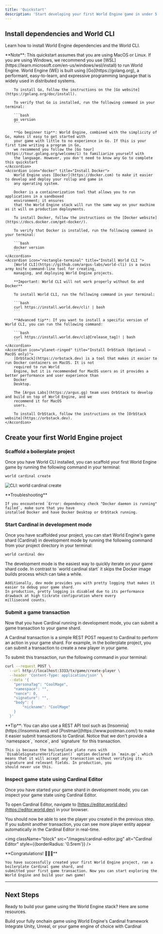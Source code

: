 ```yaml
---
title: 'Quickstart'
description: 'Start developing your first World Engine game in under 5 minutes'
---
```


## Install dependencies and World CLI

Learn how to install World Engine dependencies and the World CLI.

<Warning>
    **Note**: This quickstart assumes that you are using MacOS or Linux. If you are using Windows, we recommend you
    use [WSL](https://learn.microsoft.com/en-us/windows/wsl/install) to run World Engine.
</Warning>

<AccordionGroup>
    <Accordion icon="golang" title="Install Go">
        World Engine (WE) is built using [Go](https://golang.org), a performant, easy-to-learn, and expressive
        programming language that is widely used in distributed systems.

        To install Go, follow the instructions on the [Go website](https://golang.org/doc/install).

        To verify that Go is installed, run the following command in your terminal:

        ```bash
        go version
        ```

        **Go beginner tip**: World Engine, combined with the simplicity of Go, makes it easy to get started with
        your game with little to no experience in Go. If this is your first time writing a program in Go,
        we recommend you follow the [Go tour](https://tour.golang.org/welcome/1) to familiarize yourself with
        the language. However, you don't need to know any Go to complete this quickstart
    </Accordion>
    <Accordion icon="docker" title="Install Docker">
        World Engine uses [Docker](https://docker.com) to make it easier to develop and deploy your rollup and game in
        any operating system.

        Docker is a containerization tool that allows you to run applications in a sandboxed
        environment; it ensures
        that the World Engine stack will run the same way on your machine as it will on production deployments.

        To install Docker, follow the instructions on the [Docker website](https://docs.docker.com/get-docker/).

        To verify that Docker is installed, run the following command in your terminal:

        ```bash
        docker version
        ```
    </Accordion>
    <Accordion icon="rectangle-terminal" title="Install World CLI ">
        [World CLI](https://github.com/argus-labs/world-cli) is a swiss army knife command-line tool for creating,
        managing, and deploying World Engine projects.

        **Important: World CLI will not work properly without Go and Docker**

        To install World CLI, run the following command in your terminal:

        ```bash
        curl https://install.world.dev/cli! | bash
        ```

        **Advanced tip**: If you want to install a specific version of World CLI, you can run the following command:

        ```bash
        curl https://install.world.dev/cli@[release_tag]! | bash
        ```
    </Accordion>
    <Accordion icon="planet-ringed" title="Install OrbStack (Optional — MacOS only)">
        [OrbStack](https://orbstack.dev) is a tool that makes it easier to run Docker containers on MacOS. It is not
        required to run World
        Engine, but it is recommended for MacOS users as it provides a better performance and user experience than
        Docker
        Desktop.

        The [Argus Labs](https://argus.gg) team uses OrbStack to develop and build on top of World Engine, and we
        recommend it for MacOS
        users.

        To install OrbStack, follow the instructions on the [OrbStack website](https://orbstack.dev).
    </Accordion>
</AccordionGroup>

## Create your first World Engine project

### Scaffold a boilerplate project

Once you have World CLI installed, you can scaffold your first World Engine game by running the following command in
your terminal:

```bash
world cardinal create
```

<img
    className="block"
    src="/images/world-cardinal-create.png"
    alt="CLI: world cardinal create"
/>

<Warning>
    **Troubleshooting**

    If you encountered `Error: dependency check "Docker daemon is running" failed`, make sure that you have
    installed Docker and have Docker Desktop or OrbStack running.
</Warning>


### Start Cardinal in development mode

Once you have scaffolded your project, you can start World Engine's game shard (Cardinal) in development mode by running
the following command from your project directory in your terminal:

```bash
world cardinal dev
```

<Note>
    The development mode is the easiest way to quickly iterate on your game shard code. In contrast to
    `world cardinal start` it skips the Docker image builds process which can take a while.

    Additionally, dev mode provides you with pretty logging that makes it easier to debug your game shard.
    In production, pretty logging is disabled due to its performance drawback at high tickrate configuration where every
    millisecond counts.
</Note>

### Submit a game transaction

Now that you have Cardinal running in development mode, you can submit a game transaction to your game shard.

A Cardinal transaction is a simple REST POST request to Cardinal to perform an action in your game shard. For example, in
the boilerplate project, you can submit a transaction to create a new player in your game.

To submit this transaction, run the following command in your terminal:

```bash
curl --request POST \
  --url http://localhost:3333/tx/game/create-player \
  --header 'Content-Type: application/json' \
  --data '{
	"personaTag": "CoolMage",
	"namespace": "",
	"nonce": 0,
	"signature": "",
	"body": {
		"nickname": "CoolMage"
	}
  }'
```

<Tip>
    **Tip**: You can also use a REST API tool such as [Insomnia](https://insomnia.rest) and
    [Postman](https://www.postman.com/) to make it easier submit transactions to Cardinal.
</Tip>

<Note>
    Notice that we don't provide a `namespace`, `nonce`, and `signature` for this transaction.

    This is because the boilerplate plate runs with `DisableSignatureVerification()` option declared in `main.go`, which
    means that it will accept any transaction without verifying its signature and relevant fields. In production, you
    should never use this.
</Note>

### Inspect game state using Cardinal Editor

Once you have started your game shard in development mode, you can inspect your game state using Cardinal Editor.

To open Cardinal Editor, navigate to [https://editor.world.dev](https://editor.world.dev) in your browser.

You should now be able to see the player you created in the previous step.
If you submit another transaction, you can see more player entity appear automatically in the Cardinal Editor in real-time.


<img
    className="block"
    src="/images/cardinal-editor.jpg"
    alt="Cardinal Editor"
    style={{borderRadius: '0.5rem'}}
/>

<Check>
    **Congratulations! 🥳🥳🥳**

    You have successfully created your first World Engine project, ran a boilerplate Cardinal game shard, and
    submitted your first game transaction. Now you can start exploring the World Engine and build your own game!
</Check>


---

## Next Steps

Ready to build your game using the World Engine stack? Here are some resources.

<CardGroup cols={2}>
    <Card
        title="Cardinal (Game Shard)"
        icon="gamepad"
        href="https://mintlify.com/docs/settings/global"
    >
        Build your fully onchain game using World Engine's Cardinal framework
    </Card>
    <Card
        title="Game Engine/Client Integration"
        icon="unity"
        href="https://mintlify.com/docs/api-playground/openapi"
    >
        Integrate Unity, Unreal, or your game engine of choice with Cardinal
    </Card>
</CardGroup>
